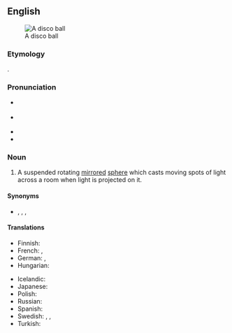 ==English==
{{was wotd|2007|December|31}}
{{wikipedia}}
[[Image:Disco ball.jpg|thumb|A disco ball]]

===Etymology===
{{compound|en|disco|ball}}.

===Pronunciation===
* {{a|RP}} {{IPA|en|/ˈdɪskəʊ ˌbɔːl/}}
* {{a|US}} {{IPA|en|/ˈdɪskoʊ ˌbɑːl/|/ˈdɪskoʊ ˌbɔːl/}}
* {{audio|en|en-us-disco ball.ogg|Audio (US)}}
* {{audio|en|en-au-disco ball.ogg|Audio (AU)}}

===Noun===
{{en-noun}}

# A suspended rotating [[mirror]]ed [[sphere]] which casts moving spots of light across a room when light is projected on it.

====Synonyms====
* {{sense|a mirrored sphere}} {{l|en|glitter ball}}, {{l|en|glitterball}}, {{l|en|mirror ball}}, {{l|en|mirrorball}}

====Translations====
{{trans-top|mirrored sphere}}
* Finnish: {{t|fi|diskopallo}}
* French: {{t+|fr|boule à facettes|f}}, {{t|fr|boule disco|f}}
* German: {{t+|de|Spiegelkugel|f}}, {{t+|de|Diskokugel|f}}
* Hungarian: {{t|hu|diszkógömb}}
{{trans-mid}}
* Icelandic: {{t|is|diskókúla|f}}
* Japanese: {{t|ja|ミラーボール|tr=mirā bōru|sc=Jpan}}
* Polish: {{t|pl|kula dyskotekowa|f}}
* Russian: {{t|ru|Зеркальный шар|m}}
* Spanish: {{t|es|bola de discoteca|f}}
* Swedish: {{t+|sv|diskokula|c}}, {{t|sv|spegelboll}}, {{t+|sv|discokula|c}}
* Turkish: {{t|tr|disko topu}}
{{trans-bottom}}